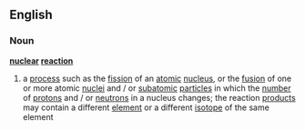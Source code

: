 ==English==
===Noun===
{{wikipedia}}
'''[[nuclear]] [[reaction]]'''
# a [[process]] such as the [[fission]] of an [[atomic]] [[nucleus]], or the [[fusion]] of one or more atomic [[nuclei]] and / or [[subatomic]] [[particle]]s in which the [[number]] of [[proton]]s and / or [[neutron]]s in a nucleus changes; the reaction [[product]]s may contain a different [[element]] or a different [[isotope]] of the same element